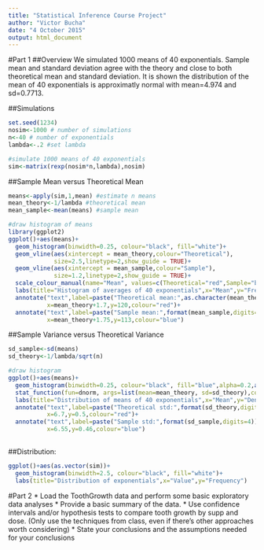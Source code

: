 ```yaml
---
title: "Statistical Inference Course Project"
author: "Victor Bucha"
date: "4 October 2015"
output: html_document
---
```

#Part 1
##Overview
We simulated 1000 means of 40 exponentials. Sample mean and standard deviation agree with the theory and close to both theoretical mean and standard deviation. It is shown the distribution of the mean of 40 exponentials is approximatly normal with mean=4.974 and sd=0.7713.

##Simulations
```R
set.seed(1234)
nosim<-1000 # number of simulations
n<-40 # number of exponentials
lambda<-.2 #set lambda

#simulate 1000 means of 40 exponentials
sim<-matrix(rexp(nosim*n,lambda),nosim)
```

##Sample Mean versus Theoretical Mean
```R
means<-apply(sim,1,mean) #estimate n means
mean_theory<-1/lambda #theoretical mean 
mean_sample<-mean(means) #sample mean 

#draw histogram of means
library(ggplot2)
ggplot()+aes(means)+
  geom_histogram(binwidth=0.25, colour="black", fill="white")+
  geom_vline(aes(xintercept = mean_theory,colour="Theoretical"),
             size=2.5,linetype=2,show_guide = TRUE)+
  geom_vline(aes(xintercept = mean_sample,colour="Sample"),
             size=1.2,linetype=2,show_guide = TRUE)+
  scale_colour_manual(name="Mean", values=c(Theoretical="red",Sample="blue"))+
  labs(title="Histogram of averages of 40 exponentials",x="Mean",y="Frequency")+
  annotate("text",label=paste("Theoretical mean:",as.character(mean_theory)),
           x=mean_theory+1.7,y=120,colour="red")+
  annotate("text",label=paste("Sample mean:",format(mean_sample,digits=4)),
           x=mean_theory+1.75,y=113,colour="blue")
```

##Sample Variance versus Theoretical Variance
```R
sd_sample<-sd(means)
sd_theory<-1/lambda/sqrt(n)

#draw histogram
ggplot()+aes(means)+
  geom_histogram(binwidth=0.25, colour="black", fill="blue",alpha=0.2,aes(y=..density..))+
  stat_function(fun=dnorm, args=list(mean=mean_theory, sd=sd_theory),color="red",size=1.5)+
  labs(title="Distribution of means of 40 exponentials",x="Mean",y="Density")+
  annotate("text",label=paste("Theoretical std:",format(sd_theory,digits=4)),
           x=6.7,y=0.5,colour="red")+
  annotate("text",label=paste("Sample std:",format(sd_sample,digits=4)),
           x=6.55,y=0.46,colour="blue")
  

```

##Distribution:
```R
ggplot()+aes(as.vector(sim))+
  geom_histogram(binwidth=2.5, colour="black", fill="white")+
  labs(title="Distribution of exponentials",x="Value",y="Frequency")
```

#Part 2
* Load the ToothGrowth data and perform some basic exploratory data analyses 
* Provide a basic summary of the data.
* Use confidence intervals and/or hypothesis tests to compare tooth growth by supp and dose. (Only use the techniques from class, even if there's other approaches worth considering)
* State your conclusions and the assumptions needed for your conclusions

```R

```